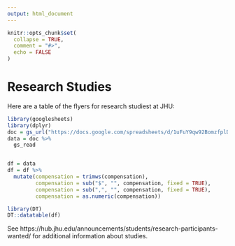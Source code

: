 ```yaml
---
output: html_document
---
```


<!-- README.md is generated from README.Rmd. Please edit that file -->

```r
knitr::opts_chunk$set(
  collapse = TRUE,
  comment = "#>",
  echo = FALSE
)
```
# Research Studies

Here are a table of the flyers for research studiest at JHU:

```r
library(googlesheets)
library(dplyr)
doc = gs_url("https://docs.google.com/spreadsheets/d/1uFuY9qw92BomzfplDDsh9stnEh1Zc-3AyRvuXZJd0VU/edit#gid=0") 
data = doc %>% 
  gs_read


df = data
df = df %>% 
  mutate(compensation = trimws(compensation),
         compensation = sub("$", "", compensation, fixed = TRUE),
         compensation = sub(",", "", compensation, fixed = TRUE),
         compensation = as.numeric(compensation))
```


```r
library(DT)
DT::datatable(df)
```

See https://hub.jhu.edu/announcements/students/research-participants-wanted/ for additional information about studies.
